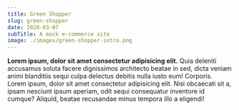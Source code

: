 ```yaml
---
title: Green Shopper
slug: green-shopper
date: 2020-03-07
subTitle: A mock e-commerce site
image: ./images/green-shopper-intro.png
---
```


**Lorem ipsum, dolor sit amet consectetur adipisicing elit.** Quia deleniti accusamus soluta facere dignissimos architecto beatae in sed, dicta veniam animi blanditiis sequi culpa delectus debitis nulla iusto eum! Corporis.
Lorem ipsum, dolor sit amet consectetur adipisicing elit. Nisi obcaecati sit a, ipsam nesciunt ipsum aperiam, odit sequi consequatur inventore id cumque? Aliquid, beatae recusandae minus tempora illo a eligendi!
